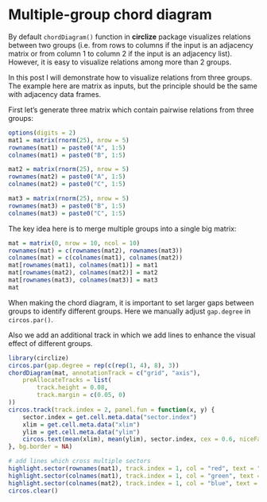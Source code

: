 Multiple-group chord diagram
==============================

By default `chordDiagram()` function in **circlize** package visualizes
relations between two groups (i.e. from rows to columns if the input is an adjacency matrix
or from column 1 to column 2 if the input is an adjacency list). However, it is easy to visualize
relations among more than 2 groups.

In this post I will demonstrate how to visualize relations from three groups. The example
here are matrix as inputs, but the principle should be the same with adjacency data frames.

First let's generate three matrix which contain pairwise relations from three groups:

```r
options(digits = 2)
mat1 = matrix(rnorm(25), nrow = 5)
rownames(mat1) = paste0("A", 1:5)
colnames(mat1) = paste0("B", 1:5)

mat2 = matrix(rnorm(25), nrow = 5)
rownames(mat2) = paste0("A", 1:5)
colnames(mat2) = paste0("C", 1:5)

mat3 = matrix(rnorm(25), nrow = 5)
rownames(mat3) = paste0("B", 1:5)
colnames(mat3) = paste0("C", 1:5)
```

The key idea here is to merge multiple groups into a single big matrix:

```r
mat = matrix(0, nrow = 10, ncol = 10)
rownames(mat) = c(rownames(mat2), rownames(mat3))
colnames(mat) = c(colnames(mat1), colnames(mat2))
mat[rownames(mat1), colnames(mat1)] = mat1
mat[rownames(mat2), colnames(mat2)] = mat2
mat[rownames(mat3), colnames(mat3)] = mat3
mat
```

When making the chord diagram, it is important to set larger gaps between groups to identify different groups.
Here we manually adjust `gap.degree` in `circos.par()`.

Also we add an additional track in which we add lines to enhance the visual effect of different groups.

```r
library(circlize)
circos.par(gap.degree = rep(c(rep(1, 4), 8), 3))
chordDiagram(mat, annotationTrack = c("grid", "axis"),
	preAllocateTracks = list(
		track.height = 0.08,
		track.margin = c(0.05, 0)
))
circos.track(track.index = 2, panel.fun = function(x, y) {
	sector.index = get.cell.meta.data("sector.index")
	xlim = get.cell.meta.data("xlim")
	ylim = get.cell.meta.data("ylim")
	circos.text(mean(xlim), mean(ylim), sector.index, cex = 0.6, niceFacing = TRUE)
}, bg.border = NA)

# add lines which cross multiple sectors
highlight.sector(rownames(mat1), track.index = 1, col = "red", text = "A", niceFacing = TRUE)
highlight.sector(colnames(mat1), track.index = 1, col = "green", text = "B", niceFacing = TRUE)
highlight.sector(colnames(mat2), track.index = 1, col = "blue", text = "C", niceFacing = TRUE)
circos.clear()
```


<!-- uid=Multiple_Groups_Chord_Diagram -->
